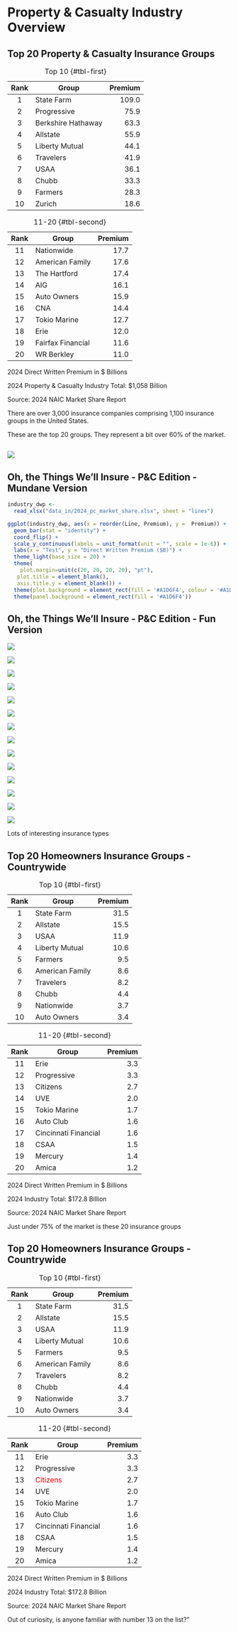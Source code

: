 # Property & Casualty Industry Overview {background-color="#A1D6F4"}

## Top 20 Property & Casualty Insurance Groups {background-color="#A1D6F4"}

::: {#tbl-panel layout-ncol=2}

::: {.fragment}
| Rank | Group | Premium |
|:-----:|-----|-----:|
| 1 | State Farm | 109.0 |
| 2 | Progressive | 75.9 |
| 3 | Berkshire Hathaway | 63.3 |
| 4 | Allstate | 55.9 |
| 5 | Liberty Mutual | 44.1 |
| 6 | Travelers | 41.9 |
| 7 | USAA | 36.1 |
| 8 | Chubb | 33.3 |
| 9 | Farmers | 28.3 |
| 10 | Zurich | 18.6 |

: Top 10 {#tbl-first}

:::

::: {.fragment}

| Rank | Group | Premium |
|:-----:|-----|-----:|
| 11 | Nationwide | 17.7 |
| 12 | American Family | 17.6 |
| 13 | The Hartford | 17.4 |
| 14 | AIG | 16.1 |
| 15 | Auto Owners | 15.9 |
| 16 | CNA | 14.4 |
| 17 | Tokio Marine | 12.7 |
| 18 | Erie | 12.0 |
| 19 | Fairfax Financial | 11.6 |
| 20 | WR Berkley | 11.0 |

: 11-20 {#tbl-second}

:::

2024 Direct Written Premium in $ Billions
:::

::: {.fragment}
2024 Property & Casualty Industry Total: $1,058 Billion

Source: 2024 NAIC Market Share Report
:::

::: {.notes}

There are over 3,000 insurance companies comprising 1,100 insurance groups in the United States.

These are the top 20 groups. They represent a bit over 60% of the market. 

:::

## {data-menu-title="Oh, the Things We'll Insure" background-color="#A1D6F4"}

![](images/things_well_insure.png)

## Oh, the Things We'll Insure - P&C Edition - Mundane Version {background-color="#A1D6F4"}

```r
industry_dwp <- 
  read_xlsx("data_in/2024_pc_market_share.xlsx", sheet = "lines")

ggplot(industry_dwp, aes(x = reorder(Line, Premium), y =  Premium)) + 
  geom_bar(stat = "identity") +
  coord_flip() +
  scale_y_continuous(labels = unit_format(unit = "", scale = 1e-6)) +
  labs(x = "Test", y = "Direct Written Premium ($B)") +
  theme_light(base_size = 20) +
  theme(
    plot.margin=unit(c(20, 20, 20, 20), "pt"),
   plot.title = element_blank(),
   axis.title.y = element_blank()) +
  theme(plot.background = element_rect(fill = '#A1D6F4', colour = '#A1D6F4')) +
  theme(panel.background = element_rect(fill = '#A1D6F4'))

```


## Oh, the Things We'll Insure - P&C Edition - Fun Version {background-color="#A1D6F4"}

::: {.r-stack}

<!-- Add .fade-out to fade out -->
::: {.fragment}
![](images/car.png) 
::: 

::: {.fragment}
![](images/yacht.png) 
:::

::: {.fragment}
![](images/plane.png) 
:::

::: {.fragment}
![](images/rocket.png) 
:::

::: {.fragment}
![](images/professionals.png) 
:::

::: {.fragment}
![](images/factory.png) 
:::

::: {.fragment}
![](images/city.png) 
:::

::: {.fragment}
![](images/oil_wells.png) 
:::

::: {.fragment}
![](images/music_festival.png) 
:::

::: {.fragment}
![](images/orchestra.png) 
:::

::: {.fragment}
![](images/body_parts.png) 
:::

::: {.fragment}
![](images/pets.png) 
:::

::: {.fragment}
![](images/half_court.png) 
:::

::: {.fragment}
![](images/homes.png) 
:::

:::

::: {.notes}
Lots of interesting insurance types
:::



## Top 20 Homeowners Insurance Groups - Countrywide {background-color="#A1D6F4"}

::: {#tbl-panel layout-ncol=2}

::: {.fragment}
| Rank | Group | Premium |
|:-----:|-----|-----:|
| 1 | State Farm | 31.5 |	
| 2 | Allstate | 15.5 |	
| 3 | USAA | 11.9 |	
| 4 | Liberty Mutual | 10.6 |	
| 5 | Farmers | 9.5 |	
| 6 | American Family | 8.6 |	
| 7 | Travelers | 8.2 |	
| 8 | Chubb | 4.4 |	
| 9 | Nationwide | 3.7 |	
| 10 | Auto Owners | 3.4 |	

: Top 10 {#tbl-first}

:::

::: {.fragment}

| Rank | Group | Premium |
|:-----:|-----|-----:|
| 11 | Erie | 3.3 |
| 12 | Progressive | 3.3 |
| 13 | Citizens | 2.7 |
| 14 | UVE | 2.0 |
| 15 | Tokio Marine | 1.7 |
| 16 | Auto Club | 1.6 |
| 17 | Cincinnati Financial | 1.6 |
| 18 | CSAA | 1.5 |
| 19 | Mercury | 1.4 |
| 20 | Amica | 1.2 |

: 11-20 {#tbl-second}

:::

2024 Direct Written Premium in $ Billions
:::

::: {.fragment}
2024 Industry Total: $172.8 Billion

Source: 2024 NAIC Market Share Report
:::

::: {.notes }
Just under 75% of the market is these 20 insurance groups

:::

## Top 20 Homeowners Insurance Groups - Countrywide {background-color="#A1D6F4"}

::: {#tbl-panel layout-ncol=2}

| Rank | Group | Premium |
|:-----:|-----|-----:|
| 1 | State Farm | 31.5 |	
| 2 | Allstate | 15.5 |	
| 3 | USAA | 11.9 |	
| 4 | Liberty Mutual | 10.6 |	
| 5 | Farmers | 9.5 |	
| 6 | American Family | 8.6 |	
| 7 | Travelers | 8.2 |	
| 8 | Chubb | 4.4 |	
| 9 | Nationwide | 3.7 |	
| 10 | Auto Owners | 3.4 |	

: Top 10 {#tbl-first}

| Rank | Group | Premium |
|:-----:|-----|-----:|
| 11 | Erie | 3.3 |
| 12 | Progressive | 3.3 |
| 13 | [Citizens]{style="color:red;"} | 2.7 |
| 14 | UVE | 2.0 |
| 15 | Tokio Marine | 1.7 |
| 16 | Auto Club | 1.6 |
| 17 | Cincinnati Financial | 1.6 |
| 18 | CSAA | 1.5 |
| 19 | Mercury | 1.4 |
| 20 | Amica | 1.2 |

: 11-20 {#tbl-second}


2024 Direct Written Premium in $ Billions
:::

2024 Industry Total: $172.8 Billion

Source: 2024 NAIC Market Share Report

::: {.notes }
Out of curiosity, is anyone familiar with number 13 on the list?"
:::

